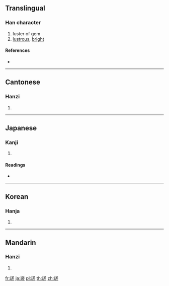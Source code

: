==Translingual==

===Han character===
{{Han char|rn=96|rad=玉|as=10|sn=14|four=18111|canj=MGTQM}}

# luster of gem
# [[lustrous]], [[bright]]

====References====
* {{Han ref|kx=0740.050|dkj=21170|dj=1150.020|hdz=21128.060|uh=7473|ud=29811|bh=E2CF|bd=58063}}

----

==Cantonese==

===Hanzi===
{{yue-hanzi|jyut=|y=cho1}}

# {{defn|lang=yue|sort=玉10}}

----

==Japanese==

===Kanji===
{{ja-kanji|grade=|rs=玉10}}

# {{defn|lang=ja|sort=玉10}}

====Readings====
* {{ja-readings|goon=[[さ]] (sa)|kun=[[みがく]] (migaku)|kanon=[[さ]] (sa)}}

----

==Korean==

===Hanja===
{{ko-hanja|hangeul=차|eumhun=|rv=cha|mr=ch'a|y=cha}}

# {{defn|lang=ko|sort=玉10}}

----

==Mandarin==

===Hanzi===
{{cmn-hanzi|pin=[[cuǒ]] ([[cuo3]])|wg=ts'o<sup>3</sup>}}

# {{defn|lang=cmn|sort=玉10}}

[[fr:瑳]]
[[ja:瑳]]
[[pl:瑳]]
[[th:瑳]]
[[zh:瑳]]